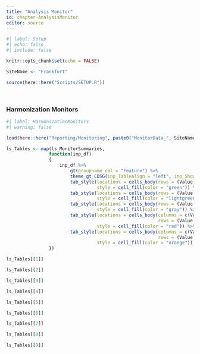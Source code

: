 ```yaml
---
title: "Analysis Monitor"
id: chapter-AnalysisMonitor
editor: source
---
```

  
```r
#| label: Setup
#| echo: false
#| include: false

knitr::opts_chunk$set(echo = FALSE)

SiteName <- "Frankfurt"

source(here::here("Scripts/SETUP.R"))

```

\

### Harmonization Monitors

```r
#| label: HarmonizationMonitors
#| warning: false

load(here::here("Reporting/Monitoring", paste0("MonitorData_", SiteName, ".RData")))

ls_Tables <- map(ls_MonitorSummaries,
                function(inp_df)
                {
                    inp_df %>%
                        gt(groupname_col = "Feature") %>%
                        theme_gt_CDSG(inp_TableAlign = "left", inp_ShowNAs = TRUE, inp_TableWidth = "80%") %>%
                        tab_style(locations = cells_body(rows = (Value != "NA" & IsValueEligible == TRUE & Final > 0)),
                                  style = cell_fill(color = "green")) %>%
                        tab_style(locations = cells_body(rows = (Value != "NA" & IsValueEligible == TRUE & Final == 0)),
                                  style = cell_fill(color = "lightgreen")) %>%
                        tab_style(locations = cells_body(rows = (Value == "NA" | is.na(Value))),
                                  style = cell_fill(color = "gray")) %>%
                        tab_style(locations = cells_body(columns = c(Value, IsValueEligible, Transformed),
                                                         rows = (Value != "NA" & IsValueEligible == FALSE & Transformed > 0 & Final == 0)),
                                  style = cell_fill(color = "red")) %>%
                        tab_style(locations = cells_body(columns = c(Value, IsValueEligible, Raw, Transformed),
                                                         rows = (Value != "NA" & IsValueEligible == FALSE & Raw > 0 & Transformed == 0)),
                                  style = cell_fill(color = "orange"))
                })

ls_Tables[[1]]

ls_Tables[[2]]

ls_Tables[[3]]

ls_Tables[[4]]

ls_Tables[[5]]

ls_Tables[[6]]

ls_Tables[[7]]

ls_Tables[[8]]

ls_Tables[[9]]


```

